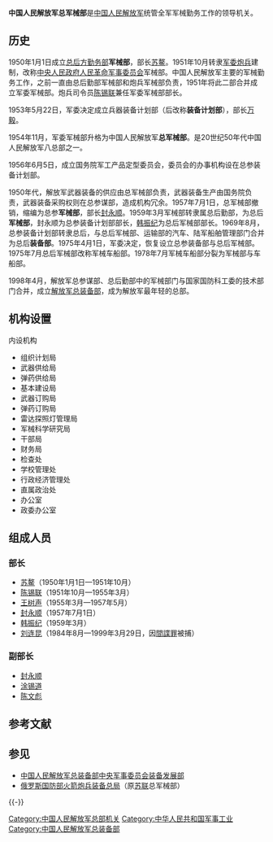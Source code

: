 {{中华人民共和国军事}}

'''中国人民解放军总军械部'''是[[中国人民解放军|中国人民解放军]]统管全军军械勤务工作的领导机关。
==历史==
1950年1月1日成立[[总后方勤务部|总后方勤务部]]'''军械部'''，部长[[苏鳌|苏鳌]]。1951年10月转隶[[军委炮兵|军委炮兵]]建制，改称[[中央人民政府人民革命军事委员会|中央人民政府人民革命军事委员会]]军械部。中国人民解放军主要的军械勤务工作，之前一直由总后勤部军械部和炮兵军械部负责，1951年将此二部合并成立军委军械部。炮兵司令员[[陈锡联|陈锡联]]兼任军委军械部部长。

1953年5月22日，军委决定成立兵器装备计划部（后改称'''装备计划部'''），部长[[万毅|万毅]]。

1954年11月，军委军械部升格为中国人民解放军'''总军械部'''。是20世纪50年代中国人民解放军八总部之一。

1956年6月5日，成立国务院军工产品定型委员会，委员会的办事机构设在总参装备计划部。

1950年代，解放军武器装备的供应由总军械部负责，武器装备生产由国务院负责，武器装备采购权则在总参谋部，造成机构冗余。1957年7月1日，总军械部撤销，缩编为总参'''军械部'''，部长[[封永顺|封永顺]]。1959年3月军械部转隶属总后勤部，为总后'''军械部'''，封永顺为总参装备计划部部长，[[韩振纪|韩振纪]]为总后军械部部长。1969年8月，总参装备计划部转隶总后，与总后军械部、运输部的汽车、陆军船舶管理部门合并为总后'''装备部'''。1975年4月1日，军委决定，恢复设立总参装备部与总后军械部。1975年7月总后军械部改称军械车船部。1978年7月军械车船部分裂为军械部与车船部。

1998年4月，解放军总参谋部、总后勤部中的军械部门与国家国防科工委的技术部门合并，成立[[中國人民解放軍總裝備部|解放军总装备部]]，成为解放军最年轻的总部。

== 机构设置 ==
; 内设机构
*组织计划局
*武器供给局
*弹药供给局
*基本建设局
*武器订购局
*弹药订购局
*雷达探照灯管理局
*军械科学研究局
*干部局
*财务局
*检查处
*学校管理处
*行政经济管理处
*直属政治处
*办公室
*政委办公室

==组成人员==
===部长===
*[[苏鳌|苏鳌]]（1950年1月1日—1951年10月）
*[[陈锡联|陈锡联]]（1951年10月—1955年3月）
*[[王树声|王树声]]（1955年3月—1957年5月）
*[[封永顺|封永顺]]（1957年7月1日）
*[[韩振纪|韩振纪]]（1959年3月）
*[[刘连昆|刘连昆]]（1984年8月—1999年3月29日，因[[間諜罪|間諜罪]]被捕）

===副部长===
*[[封永顺|封永顺]]
*[[涂锡道|涂锡道]]
*[[陈文彪|陈文彪]]

==参考文献==
{{Reflist}}

== 参见 ==
{{Portal box|中国共产党|中华人民共和国|军事}}
* [[中国人民解放军总装备部|中国人民解放军总装备部]]{{to}}[[中央军事委员会装备发展部|中央军事委员会装备发展部]]
* [[俄罗斯国防部火箭炮兵装备总局|俄罗斯国防部火箭炮兵装备总局]]（原[[苏联|苏联]]总军械部）
{{-}}
{{中国人民解放军四总部}}

[[Category:中国人民解放军总部机关|Category:中国人民解放军总部机关]]
[[Category:中华人民共和国军事工业|Category:中华人民共和国军事工业]]
[[Category:中国人民解放军总装备部|Category:中国人民解放军总装备部]]